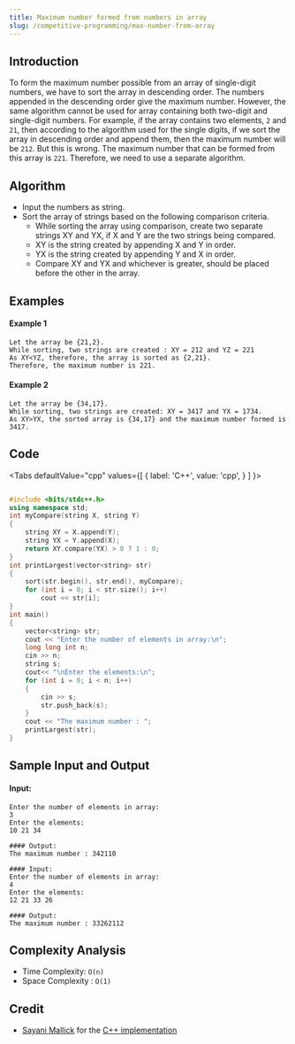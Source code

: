 ```yaml
---
title: Maximum number formed from numbers in array
slug: /competitive-programming/max-number-from-array
---
```


## Introduction

To form the maximum number possible from an array of single-digit numbers, we have to sort the array in descending order. The numbers appended in the descending order give the maximum number. However, the same algorithm cannot be used for array containing both two-digit and single-digit numbers. For example, if the array contains two elements, `2` and `21`, then according to the algorithm used for the single digits, if we sort the array in descending order and append them, then the maximum number will be `212`. But this is wrong. The maximum number that can be formed from this array is `221`. Therefore, we need to use a separate algorithm.

## Algorithm

- Input the numbers as string.
- Sort the array of strings based on the following comparison criteria.
    * While sorting the array using comparison, create two separate strings XY and YX, if X and Y are the two strings being compared.
    * XY is the string created by appending X and Y in order.
    * YX is the string created by appending Y and X in order.
    * Compare XY and YX and whichever is greater, should be placed before the other in the array.

## Examples

#### Example 1

```
Let the array be {21,2}.
While sorting, two strings are created : XY = 212 and YZ = 221
As XY<YZ, therefore, the array is sorted as {2,21}.
Therefore, the maximum number is 221.
```

#### Example 2

```
Let the array be {34,17}.
While sorting, two strings are created: XY = 3417 and YX = 1734.
As XY>YX, the sorted array is {34,17} and the maximum number formed is 3417.
```

## Code


<Tabs
  defaultValue="cpp"
  values={[
    { label: 'C++', value: 'cpp', }
  ]
}>

<TabItem value="cpp">

```cpp

#include <bits/stdc++.h>
using namespace std;
int myCompare(string X, string Y)
{
    string XY = X.append(Y);
    string YX = Y.append(X);
    return XY.compare(YX) > 0 ? 1 : 0;
}
int printLargest(vector<string> str)
{
    sort(str.begin(), str.end(), myCompare);
    for (int i = 0; i < str.size(); i++)
        cout << str[i];
}
int main()
{
    vector<string> str;
    cout << "Enter the number of elements in array:\n";
    long long int n;
    cin >> n;
    string s;
    cout<< "\nEnter the elements:\n";
    for (int i = 0; i < n; i++)
    {
        cin >> s;
        str.push_back(s);
    }
    cout << "The maximum number : "; 
    printLargest(str);
}

```
</TabItem>
</Tabs>

## Sample Input and Output

#### Input:
```
Enter the number of elements in array:
3
Enter the elements:
10 21 34

#### Output:
The maximum number : 342110
```

```
#### Input:
Enter the number of elements in array:
4
Enter the elements:
12 21 33 26

#### Output:
The maximum number : 33262112
```

## Complexity Analysis

* Time Complexity: `O(n)`
* Space Complexity : `O(1)`

## Credit

* [Sayani Mallick](https://github.com/SAY-droid427/) for the [C++ implementation](https://github.com/TesseractCoding/NeoAlgo/blob/master/C-Plus-Plus/cp/maxNumber.cpp)
